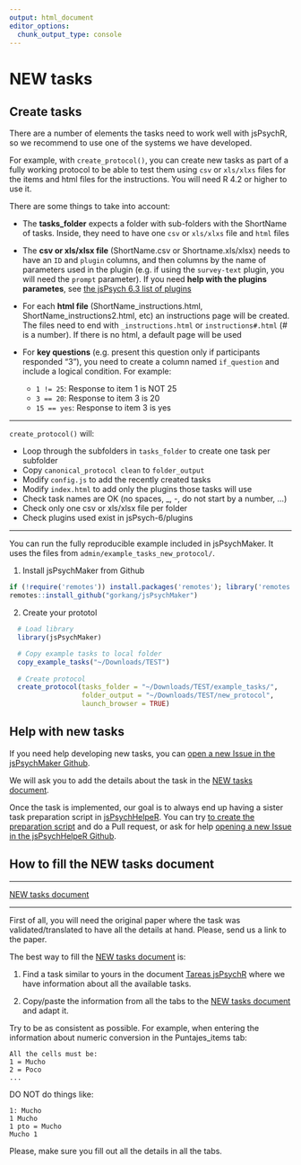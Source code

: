 ```yaml
---
output: html_document
editor_options: 
  chunk_output_type: console
---
```

# NEW tasks {#Newtasks}

## Create tasks

There are a number of elements the tasks need to work well with jsPsychR, so we recommend to use one of the systems we have developed.

For example, with `create_protocol()`, you can create new tasks as part of a fully working protocol to be able to test them using `csv` or `xls/xlxs` files for the items and html files for the instructions. You will need R 4.2 or higher to use it.    

There are some things to take into account:   

- The **tasks_folder** expects a folder with sub-folders with the ShortName of tasks. Inside, they need to have one `csv` or `xls/xlxs` file and `html` files  

- The **csv or xls/xlsx file** (ShortName.csv or Shortname.xls/xlsx) needs to have an `ID` and `plugin` columns, and then columns by the name of parameters used in the plugin (e.g. if using the `survey-text` plugin, you will need the `prompt` parameter). If you need **help with the plugins parametes**, see [the jsPsych 6.3 list of plugins](https://www.jspsych.org/6.3/plugins/list-of-plugins/)    

- For each **html file** (ShortName_instructions.html, ShortName_instructions2.html, etc) an instructions page will be created. The files need to end with `_instructions.html` or `instructions#.html` (# is a number). If there is no html, a default page will be used  

- For **key questions** (e.g. present this question only if participants responded "3"), you need to create a column named `if_question` and include a logical condition. For example:

  + `1 != 25`: Response to item 1 is NOT 25
  + `3 == 20`: Response to item 3 is 20
  + `15 == yes`: Response to item 3 is yes


---  

`create_protocol()` will:

- Loop through the subfolders in `tasks_folder` to create one task per subfolder
- Copy `canonical_protocol clean` to `folder_output`
- Modify `config.js` to add the recently created tasks
- Modify `index.html` to add only the plugins those tasks will use
- Check task names are OK (no spaces, _, -, do not start by a number, ...)
- Check only one csv or xls/xlsx file per folder
- Check plugins used exist in jsPsych-6/plugins


---  

You can run the fully reproducible example included in jsPsychMaker. It uses the files from `admin/example_tasks_new_protocol/`.  


1) Install jsPsychMaker from Github  

```r

if (!require('remotes')) install.packages('remotes'); library('remotes')
remotes::install_github("gorkang/jsPsychMaker")

```

2) Create your prototol  

```r

  # Load library
  library(jsPsychMaker)

  # Copy example tasks to local folder
  copy_example_tasks("~/Downloads/TEST")
  
  # Create protocol
  create_protocol(tasks_folder = "~/Downloads/TEST/example_tasks/", 
                  folder_output = "~/Downloads/TEST/new_protocol", 
                  launch_browser = TRUE)

```



## Help with new tasks {#HelpNewtasks}
If you need help developing new tasks, you can [open a new Issue in the jsPsychMaker Github](https://github.com/gorkang/jsPsychMaker/issues).

We will ask you to add the details about the task in the [NEW tasks document](https://docs.google.com/spreadsheets/d/1LAsyTZ2ZRP_xLiUBkqmawwnKWgy8OCwq4mmWrrc_rpQ/edit#gid=0).

Once the task is implemented, our goal is to always end up having a sister task preparation script in [jsPsychHelpeR](https://github.com/gorkang/jsPsychHelpeR). You can try [to create the preparation script](#create-new-tasks) and do a Pull request, or ask for help [opening a new Issue in the jsPsychHelpeR Github](https://github.com/gorkang/jsPsychHelpeR/issues).


## How to fill the NEW tasks document

---  

[NEW tasks document](https://docs.google.com/spreadsheets/d/1LAsyTZ2ZRP_xLiUBkqmawwnKWgy8OCwq4mmWrrc_rpQ/edit#gid=0)  

---  

First of all, you will need the original paper where the task was validated/translated to have all the details at hand. Please, send us a link to the paper.  

The best way to fill the [NEW tasks document](https://docs.google.com/spreadsheets/d/1LAsyTZ2ZRP_xLiUBkqmawwnKWgy8OCwq4mmWrrc_rpQ/edit#gid=0) is:  

1. Find a task similar to yours in the document [Tareas jsPsychR](https://docs.google.com/spreadsheets/d/1Eo0F4GcmqWZ1cghTpQlA4aHsc8kTABss-HAeimE2IqA/edit#gid=0) where we have information about all the available tasks.  

2. Copy/paste the information from all the tabs to the [NEW tasks document](https://docs.google.com/spreadsheets/d/1LAsyTZ2ZRP_xLiUBkqmawwnKWgy8OCwq4mmWrrc_rpQ/edit#gid=0) and adapt it.  



Try to be as consistent as possible. For example, when entering the information about numeric conversion in the Puntajes_items tab:

    All the cells must be:  
    1 = Mucho  
    2 = Poco  
    ...

DO NOT do things like:

    1: Mucho  
    1 Mucho  
    1 pto = Mucho  
    Mucho 1  

Please, make sure you fill out all the details in all the tabs.
